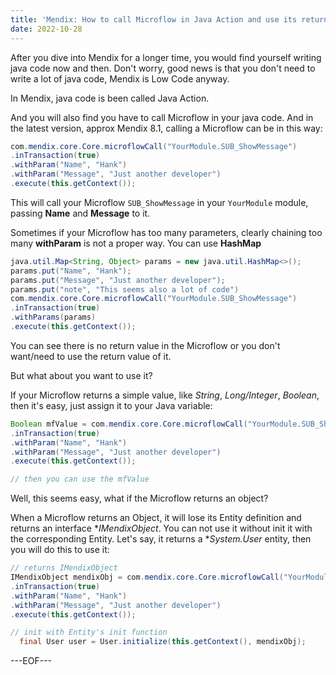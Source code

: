 ```yaml
---
title: 'Mendix: How to call Microflow in Java Action and use its return value'
date: 2022-10-28
---
```



After you dive into Mendix for a longer time, you would find yourself writing java code now and then. Don't worry, good news is that you don't need to write a lot of java code, Mendix is Low Code anyway.

In Mendix, java code is been called Java Action.

And you will also find you have to call Microflow in your java code. And in the latest version, approx Mendix 8.1, calling a Microflow can be in this way:

```java
com.mendix.core.Core.microflowCall("YourModule.SUB_ShowMessage")
.inTransaction(true)
.withParam("Name", "Hank")
.withParam("Message", "Just another developer")
.execute(this.getContext());
```

This will call your Microflow `SUB_ShowMessage` in your `YourModule` module, passing **Name** and **Message** to it.

Sometimes if your Microflow has too many parameters, clearly chaining too many **withParam** is not a proper way. You can use **HashMap**

```java
java.util.Map<String, Object> params = new java.util.HashMap<>();
params.put("Name", "Hank");
params.put("Message", "Just another developer");
params.put("note", "This seems also a lot of code")
com.mendix.core.Core.microflowCall("YourModule.SUB_ShowMessage")
.inTransaction(true)
.withParams(params)
.execute(this.getContext());
```

You can see there is no return value in the Microflow or you don't want/need to use the return value of it.

But what about you want to use it?

If your Microflow returns a simple value, like *String*, *Long/Integer*, *Boolean*, then it's easy, just assign it to your Java variable:
```java
Boolean mfValue = com.mendix.core.Core.microflowCall("YourModule.SUB_ShowMessageWithReturnValue")
.inTransaction(true)
.withParam("Name", "Hank")
.withParam("Message", "Just another developer")
.execute(this.getContext());

// then you can use the mfValue
``` 

Well, this seems easy, what if the Microflow returns an object? 

When a Microflow returns an Object, it will lose its Entity definition and returns an interface  **IMendixObject*. You can not use it without init it with the corresponding Entity. Let's say, it returns a **System.User* entity, then you will do this to use it:
```java
// returns IMendixObject 
IMendixObject mendixObj = com.mendix.core.Core.microflowCall("YourModule.SUB_ShowMessageWithReturnValue")
.inTransaction(true)
.withParam("Name", "Hank")
.withParam("Message", "Just another developer")
.execute(this.getContext());

// init with Entity's init function 
  final User user = User.initialize(this.getContext(), mendixObj);
```

---EOF---